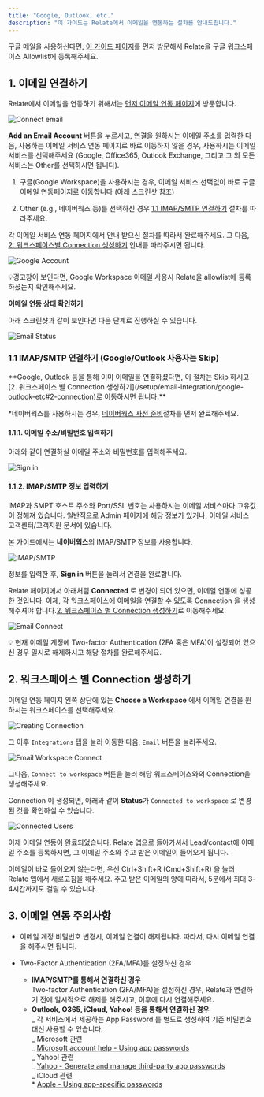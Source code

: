 ```yaml
---
title: "Google, Outlook, etc."
description: "이 가이드는 Relate에서 이메일을 연동하는 절차를 안내드립니다."
---
```


<Warning>

구글 메일을 사용하신다면, [이 가이드 페이지](https://relate.kr/docs/setup/register-google-api-allowlist)를 먼저 방문해서 Relate을 구글 워크스페이스 Allowlist에 등록해주세요.

</Warning>

## 1. 이메일 연결하기

Relate에서 이메일을 연동하기 위해서는 [먼저 이메일 연동 페이지](https://admin.relate.so/services)에 방문합니다.

![Connect email](/images/setup/connect-email.png)

**Add an Email Account** 버튼을 누르시고, 연결을 원하시는 이메일 주소를 입력한 다음, 사용하는 이메일 서비스 연동 페이지로 바로 이동하지 않을 경우, 사용하시는 이메일 서비스를 선택해주세요 (Google, Office365, Outlook Exchange, 그리고 그 외 모든 서비스는 Other를 선택하시면 됩니다).

1. 구글(Google Workspace)을 사용하시는 경우, 이메일 서비스 선택없이 바로 구글 이메일 연동페이지로 이동합니다 (아래 스크린샷 참조)

2. Other (e.g., 네이버웍스 등)를 선택하신 경우 [1.1 IMAP/SMTP 연결하기](/setup/email-integration/google-outlook-etc#1-1-imap-smtp-google-outlook-skip) 절차를 따라주세요.

각 이메일 서비스 연동 페이지에서 안내 받으신 절차를 따라서 완료해주세요. 그 다음, [2. 워크스페이스별 Connection 생성하기](/setup/email-integration/google-outlook-etc#2-connection) 안내를 따라주시면 됩니다.

![Google Account](/images/setup/google-account-access.png)

<Check>
  💡경고창이 보인다면, Google Workspace 이메일 사용시 Relate을 allowlist에
  등록하셨는지 확인해주세요.
</Check>

**이메일 연동 상태 확인하기**

아래 스크린샷과 같이 보인다면 다음 단계로 진행하실 수 있습니다.

![Email Status](/images/setup/email-status.png)

### 1.1 IMAP/SMTP 연결하기 (Google/Outlook 사용자는 Skip)

<Warning>
**Google, Outlook 등을 통해 이미 이메일을 연결하셨다면, 이 절차는 Skip 하시고[2. 워크스페이스 별 Connection 생성하기](/setup/email-integration/google-outlook-etc#2-connection)로 이동하시면 됩니다.**

\*네이버웍스를 사용하시는 경우, [네이버웍스 사전 준비](/setup/email-integration/naverworks-lineworks)절차를 먼저 완료해주세요.

</Warning>

#### 1.1.1. 이메일 주소/비밀번호 입력하기

아래와 같이 연결하실 이메일 주소와 비밀번호를 입력해주세요.

![Sign in](/images/setup/sign-in.png)

#### 1.1.2. IMAP/SMTP 정보 입력하기

IMAP과 SMPT 호스트 주소와 Port/SSL 번호는 사용하시는 이메일 서비스마다 고유값이 정해져 있습니다. 일반적으로 Admin 페이지에 해당 정보가 있거나, 이메일 서비스 고객센터/고객지원 문서에 있습니다.

본 가이드에서는 **네이버웍스**의 IMAP/SMTP 정보를 사용합니다.

![IMAP/SMTP](/images/setup/imap-smtp-info.png)

정보를 입력한 후, **Sign in** 버튼을 눌러서 연결을 완료합니다.

Relate 페이지에서 아래처럼 **Connected** 로 변경이 되어 있으면, 이메일 연동에 성공한 것입니다. 이제, 각 워크스페이스에 이메일을 연결할 수 있도록 Connection 을 생성해주셔야 합니다.[2. 워크스페이스 별 Connection 생성하기](/setup/email-integration/google-outlook-etc#2-connection)로 이동해주세요.

![Email Connect](/images/setup/email-connected.png)

<Note>
  💡 현재 이메일 계정에 Two-factor Authentication (2FA 혹은 MFA)이 설정되어
  있으신 경우 일시로 해제하시고 해당 절차를 완료해주세요.
</Note>

## 2\. 워크스페이스 별 Connection 생성하기

이메일 연동 페이지 왼쪽 상단에 있는 **Choose a Workspace** 에서 이메일 연결을 원하시는 워크스페이스를 선택해주세요.

![Creating Connection](/images/setup/creating-connections-workspaces.png)

그 이후 `Integrations` 탭을 눌러 이동한 다음, `Email` 버튼을 눌러주세요.

![Email Workspace Connect](/images/setup/email-workspace-connect.png)

그다음, `Connect to workspace` 버튼을 눌러 해당 워크스페이스와의 Connection을 생성해주세요.

Connection 이 생성되면, 아래와 같이 **Status**가 `Connected to workspace` 로 변경된 것을 확인하실 수 있습니다.

![Connected Users](/images/setup/connected-users.png)

이제 이메일 연동이 완료되었습니다. Relate 앱으로 돌아가셔서 Lead/contact에 이메일 주소를 등록하시면, 그 이메일 주소와 주고 받은 이메일이 들어오게 됩니다.

<Note>
  이메일이 바로 들어오지 않는다면, 우선 Ctrl+Shift+R (Cmd+Shift+R) 을 눌러
  Relate 앱에서 새로고침을 해주세요. 주고 받은 이메일의 양에 따라서, 5분에서
  최대 3-4시간까지도 걸릴 수 있습니다.
</Note>

## 3\. 이메일 연동 주의사항

- 이메일 계정 비밀번호 변경시, 이메일 연결이 해제됩니다. 따라서, 다시 이메일 연결을 해주시면 됩니다.

- Two-Factor Authentication (2FA/MFA)를 설정하신 경우
  - **IMAP/SMTP를 통해서 연결하신 경우**  
    Two-factor Authentication (2FA/MFA)을 설정하신 경우, Relate과 연결하기 전에 일시적으로 해제를 해주시고, 이후에 다시 연결해주세요.
  - **Outlook, O365, iCloud, Yahoo! 등을 통해서 연결하신 경우**  
     _ 각 서비스에서 제공하는 App Password 를 별도로 생성하여 기존 비밀번호 대신 사용할 수 있습니다.  
     _ Microsoft 관련  
     _ [Microsoft account help - Using app passwords](https://support.microsoft.com/en-us/account-billing/using-app-passwords-with-apps-that-don-t-support-two-step-verification-5896ed9b-4263-e681-128a-a6f2979a7944)  
     _ Yahoo! 관련  
     _ [Yahoo - Generate and manage third-party app passwords](https://help.yahoo.com/kb/learn-generate-password-sln15241.html)  
     _ iCloud 관련  
     \* [Apple - Using app-specific passwords](https://support.apple.com/en-us/HT204397)
